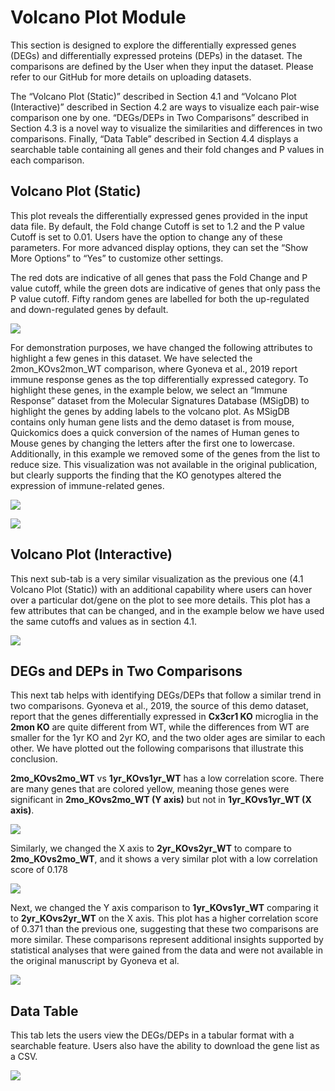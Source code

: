 # Volcano Plot Module

This section is designed to explore the differentially expressed genes (DEGs) and differentially expressed proteins (DEPs) in the dataset. The comparisons are defined by the User when they input the dataset. Please refer to our GitHub for more details on uploading datasets.

The “Volcano Plot (Static)” described in Section 4.1 and “Volcano Plot (Interactive)” described in Section 4.2 are ways to visualize each pair-wise comparison one by one. “DEGs/DEPs in Two Comparisons” described in Section 4.3 is a novel way to visualize the similarities and differences in two comparisons. Finally, “Data Table” described in Section 4.4 displays a searchable table containing all genes and their fold changes and P values in each comparison.

## Volcano Plot (Static)

This plot reveals the differentially expressed genes provided in the input data file. By default, the Fold change Cutoff is set to 1.2 and the P value Cutoff is set to 0.01. Users have the option to change any of these parameters. For more advanced display options, they can set the “Show More Options” to “Yes” to customize other settings.

The red dots are indicative of all genes that pass the Fold Change and P value cutoff, while the green dots are indicative of genes that only pass the P value cutoff. Fifty random genes are labelled for both the up-regulated and down-regulated genes by default.

[![](https://interactivereport.github.io/Quickomics/tutorial/Figures/FigureS4.1_1.png)](https://interactivereport.github.io/Quickomics/tutorial/Figures/FigureS4.1_1.png)

For demonstration purposes, we have changed the following attributes to highlight a few genes in this dataset. We have selected the 2mon_KOvs2mon_WT comparison, where Gyoneva et al., 2019 report immune response genes as the top differentially expressed category. To highlight these genes, in the example below, we select an “Immune Response” dataset from the Molecular Signatures Database (MSigDB) to highlight the genes by adding labels to the volcano plot. As MSigDB contains only human gene lists and the demo dataset is from mouse, Quickomics does a quick conversion of the names of Human genes to Mouse genes by changing the letters after the first one to lowercase. Additionally, in this example we removed some of the genes from the list to reduce size. This visualization was not available in the original publication, but clearly supports the finding that the KO genotypes altered the expression of immune-related genes.

[![](https://interactivereport.github.io/Quickomics/tutorial/Figures/FigureS4.1_2.png)](https://interactivereport.github.io/Quickomics/tutorial/Figures/FigureS4.1_2.png)

[![](https://interactivereport.github.io/Quickomics/tutorial/Figures/FigureS4.1_3.png)](https://interactivereport.github.io/Quickomics/tutorial/Figures/FigureS4.1_3.png)

## Volcano Plot (Interactive)

This next sub-tab is a very similar visualization as the previous one (4.1 Volcano Plot (Static)) with an additional capability where users can hover over a particular dot/gene on the plot to see more details. This plot has a few attributes that can be changed, and in the example below we have used the same cutoffs and values as in section 4.1.

[![](https://interactivereport.github.io/Quickomics/tutorial/Figures/FigureS4.2_1.png)](https://interactivereport.github.io/Quickomics/tutorial/Figures/FigureS4.2_1.png)

## DEGs and DEPs in Two Comparisons

This next tab helps with identifying DEGs/DEPs that follow a similar trend in two comparisons. Gyoneva et al., 2019, the source of this demo dataset, report that the genes differentially expressed in **Cx3cr1 KO** microglia in the **2mon KO** are quite different from WT, while the differences from WT are smaller for the 1yr KO and 2yr KO, and the two older ages are similar to each other. We have plotted out the following comparisons that illustrate this conclusion.

**2mo_KOvs2mo_WT** vs **1yr_KOvs1yr_WT** has a low correlation score. There are many genes that are colored yellow, meaning those genes were significant in **2mo_KOvs2mo_WT (Y axis)** but not in **1yr_KOvs1yr_WT (X axis)**.

[![](https://interactivereport.github.io/Quickomics/tutorial/Figures/FigureS4.3_1.png)](https://interactivereport.github.io/Quickomics/tutorial/Figures/FigureS4.3_1.png)

Similarly, we changed the X axis to **2yr_KOvs2yr_WT** to compare to **2mo_KOvs2mo_WT**, and it shows a very similar plot with a low correlation score of 0.178

[![](https://interactivereport.github.io/Quickomics/tutorial/Figures/FigureS4.3_2.png)](https://interactivereport.github.io/Quickomics/tutorial/Figures/FigureS4.3_2.png)

Next, we changed the Y axis comparison to **1yr_KOvs1yr_WT** comparing it to **2yr_KOvs2yr_WT** on the X axis. This plot has a higher correlation score of 0.371 than the previous one, suggesting that these two comparisons are more similar. These comparisons represent additional insights supported by statistical analyses that were gained from the data and were not available in the original manuscript by Gyoneva et al.

[![](https://interactivereport.github.io/Quickomics/tutorial/Figures/FigureS4.3_3.png)](https://interactivereport.github.io/Quickomics/tutorial/Figures/FigureS4.3_3.png)

## Data Table

This tab lets the users view the DEGs/DEPs in a tabular format with a searchable feature. Users also have the ability to download the gene list as a CSV.

[![](https://interactivereport.github.io/Quickomics/tutorial/Figures/FigureS4.4_1.png)](https://interactivereport.github.io/Quickomics/tutorial/Figures/FigureS4.4_1.png)

